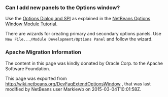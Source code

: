 <!--

    Licensed to the Apache Software Foundation (ASF) under one
    or more contributor license agreements.  See the NOTICE file
    distributed with this work for additional information
    regarding copyright ownership.  The ASF licenses this file
    to you under the Apache License, Version 2.0 (the
    "License"); you may not use this file except in compliance
    with the License.  You may obtain a copy of the License at

      http://www.apache.org/licenses/LICENSE-2.0

    Unless required by applicable law or agreed to in writing,
    software distributed under the License is distributed on an
    "AS IS" BASIS, WITHOUT WARRANTIES OR CONDITIONS OF ANY
    KIND, either express or implied.  See the License for the
    specific language governing permissions and limitations
    under the License.

-->
===Can I add new panels to the Options window?===

Use the [http://bits.netbeans.org/dev/javadoc/org-netbeans-modules-options-api/overview-summary.html Options Dialog and SPI] as explained in the [http://platform.netbeans.org/tutorials/nbm-options.html NetBeans Options Window Module Tutorial].

There are wizards for creating primary and secondary options panels. Use <code>New File.../Module Development/Options Panel</code> and follow the wizard.

===Apache Migration Information===

The content in this page was kindly donated by Oracle Corp. to the
Apache Software Foundation.

This page was exported from http://wiki.netbeans.org/DevFaqExtendOptionsWindow , 
that was last modified by NetBeans user Markiewb 
on 2015-03-04T10:01:58Z.

